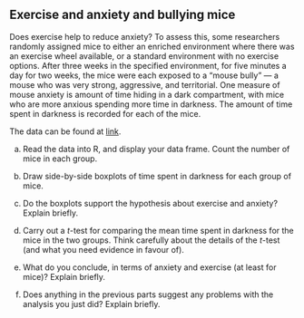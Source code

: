 ##  Exercise and anxiety and bullying mice


 Does exercise help to reduce anxiety?
To assess this, some researchers randomly assigned
mice to either 
an enriched environment where there was an exercise wheel available,
or a standard environment with no exercise options. After three weeks
in the specified environment, for five minutes a day for two weeks,
the mice were each exposed to a "mouse bully" --- a mouse who was very
strong, aggressive, and territorial. One measure of mouse anxiety is
amount of time hiding in a dark compartment, with mice who are more
anxious spending more time in darkness. The amount of time spent in
darkness is recorded for each of the mice. 

The data can be found at
[link](http://ritsokiguess.site/datafiles/stressedmice.txt). 



(a) Read the data into R, and display your data frame. Count the number of mice in each group. 


(b) Draw side-by-side boxplots of time spent in darkness for each
group of mice.


(c) Do the boxplots support the hypothesis about exercise and
anxiety? Explain briefly.


(d) Carry out a $t$-test for comparing the mean time spent in
darkness for the mice in the two groups. Think carefully about the
details of the $t$-test (and what you need evidence in favour of).


(e) What do you conclude, in terms of anxiety and exercise (at
least for mice)? Explain  briefly.


(f) Does anything in the previous parts suggest any problems with
the analysis you just did? Explain briefly.



